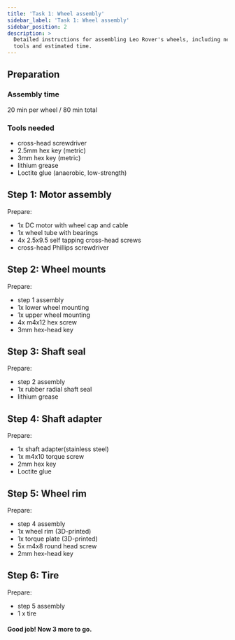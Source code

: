 ```yaml
---
title: 'Task 1: Wheel assembly'
sidebar_label: 'Task 1: Wheel assembly'
sidebar_position: 2
description: >
  Detailed instructions for assembling Leo Rover's wheels, including necessary
  tools and estimated time.
---
```



## Preparation

### Assembly time

20 min per wheel / 80 min total

### Tools needed

- cross-head screwdriver
- 2.5mm hex key (metric)
- 3mm hex key (metric)
- lithium grease
- Loctite glue (anaerobic, low-strength)

<ImageZoom
  loading="eager"
  src="/img/docs_images/leo-rover/manuals/wheels/wheel-assembly-1.webp"
  alt="Box of parts used to assemble Leo Rover wheels"
  width="1000"
  height="667"
/>

<ImageZoom
  src="/img/docs_images/leo-rover/manuals/wheels/wheel-assembly-2.webp"
  alt="Opened box containing parts used to assemble Leo Rover wheels"
  width="1000"
  height="667"
/>

## Step 1: Motor assembly

Prepare:

- 1x DC motor with wheel cap and cable
- 1x wheel tube with bearings
- 4x 2.5x9.5 self tapping cross-head screws
- cross-head Phillips screwdriver

<ImageZoom
  src="/img/docs_images/leo-rover/manuals/wheels/wheel-assembly-3.webp"
  alt="Parts used to assemble motor of the Leo Rover, laying on the table"
  width="1000"
  height="667"
/>

<ImageZoom
  src="/img/docs_images/leo-rover/manuals/wheels/wheel-assembly-4.webp"
  alt="Hands holding motor tube and DC motor"
  width="1000"
  height="667"
  caption="Insert the motor to the motor tube."
/>

<ImageZoom
  src="/img/docs_images/leo-rover/manuals/wheels/wheel-assembly-5.webp"
  alt="Motor tube with inserted motor, screwdriver tightening the screw"
  width="1000"
  height="667"
  caption="Secure the motor using 4x 2.9x9.5 screws."
/>

<ImageZoom
  src="/img/docs_images/leo-rover/manuals/wheels/wheel-assembly-6.webp"
  alt="Rear side of the motor tube with opened wheel cap"
  width="1000"
  height="667"
  caption="Push the motor cap to the tube to close the assembly."
/>

<ImageZoom
  src="/img/docs_images/leo-rover/manuals/wheels/wheel-assembly-7.webp"
  alt="Rear side of the motor tube with closed wheel cap"
  width="1000"
  height="667"
/>

<ImageZoom
  src="/img/docs_images/leo-rover/manuals/wheels/wheel-assembly-8.webp"
  alt="Wheel cap without inserted rubber seals"
  width="1000"
  height="667"
  caption="Press the cable rubbers into their housings."
/>

<ImageZoom
  src="/img/docs_images/leo-rover/manuals/wheels/wheel-assembly-9.webp"
  alt="Wheel cap with inserted rubber seals"
  width="1000"
  height="667"
/>

## Step 2: Wheel mounts

Prepare:

- step 1 assembly
- 1x lower wheel mounting
- 1x upper wheel mounting
- 4x m4x12 hex screw
- 3mm hex-head key

<ImageZoom
  src="/img/docs_images/leo-rover/manuals/wheels/wheel-assembly-10.webp"
  alt="Required parts used to assemble wheels mounts"
  width="1000"
  height="667"
/>

<ImageZoom
  src="/img/docs_images/leo-rover/manuals/wheels/wheel-assembly-11.webp"
  alt="step 1 assembly with both mountings"
  width="1000"
  height="667"
  caption="Place the upper wheel mounting and the lower wheel
    mounting on the wheel tube (according to the photo)."
/>

<ImageZoom
  src="/img/docs_images/leo-rover/manuals/wheels/wheel-assembly-12.webp"
  alt="Screwing together both mountings on motor tube"
  width="1000"
  height="667"
  caption="Assemble the wheel mountings together using 4x m4x12 hex screws.
    Tighten the connection just enough so that the mountings don't slide or rotate on the tube."
/>

<ImageZoom
  src="/img/docs_images/leo-rover/manuals/wheels/wheel-assembly-13.webp"
  alt="Rear view of assembled component, cable going in direction of upper mounting"
  width="1000"
  height="667"
  caption="Make sure the wheel mountings pair is aligned with the wheel cap as in the photo."
/>

## Step 3: Shaft seal

Prepare:

- step 2 assembly
- 1x rubber radial shaft seal
- lithium grease

<ImageZoom
  src="/img/docs_images/leo-rover/manuals/wheels/wheel-assembly-14.webp"
  alt="Parts used to assembly shaft seal"
  width="1000"
  height="667"
/>

<ImageZoom
  src="/img/docs_images/leo-rover/manuals/wheels/wheel-assembly-15.webp"
  alt="Inserting seal into front of motor tube"
  width="1000"
  height="667"
  caption="Press the shaft seal in the corresponding housing in the wheel tub.
    The seal needs to be pressed on the motor shaft side, with a groove facing outwards."
/>

<ImageZoom
  src="/img/docs_images/leo-rover/manuals/wheels/wheel-assembly-16.webp"
  alt="Inserting seal with use of hands"
  width="1000"
  height="667"
/>

<ImageZoom
  src="/img/docs_images/leo-rover/manuals/wheels/wheel-assembly-17.webp"
  alt="Motor tube with properly inserted shaft seal"
  width="1000"
  height="667"
  caption="The seal needs to be evenly housed in the tube."
/>

<ImageZoom
  src="/img/docs_images/leo-rover/manuals/wheels/wheel-assembly-18.webp"
  alt="Applying lithium grease between motor housing and shaft seal"
  width="1000"
  height="667"
/>

<ImageZoom
  src="/img/docs_images/leo-rover/manuals/wheels/wheel-assembly-19.webp"
  alt="Applied grease on motor housing"
  width="1000"
  height="667"
  caption="Press a decent amount of lithium grease between the shaft seal and the motor housing."
/>

## Step 4: Shaft adapter

Prepare:

- 1x shaft adapter(stainless steel)
- 1x m4x10 torque screw
- 2mm hex key
- Loctite glue

<ImageZoom
  src="/img/docs_images/leo-rover/manuals/wheels/wheel-assembly-20.webp"
  alt="Loctite, shaft adapter, torque screw and imbus screwdriver laying on the table"
  width="1000"
  height="667"
/>

<ImageZoom
  src="/img/docs_images/leo-rover/manuals/wheels/wheel-assembly-21.webp"
  alt="Applying loctite on torque screw"
  width="1000"
  height="667"
  caption="Press a drop of Loctite glue on the torque screw thread."
/>

<ImageZoom
  src="/img/docs_images/leo-rover/manuals/wheels/wheel-assembly-22.webp"
  alt="Inserting torque screw into shaft adapter"
  width="1000"
  height="667"
  caption="Insert the torque screw to the shaft adapter radial hole. Don't tighten it yet."
/>

<ImageZoom
  src="/img/docs_images/leo-rover/manuals/wheels/wheel-assembly-23.webp"
  alt="Putting shaft adapter on motor shaft"
  width="1000"
  height="667"
  caption="Attach the adapter to the motor shaft.
    Make sure the radial hole is in the normal axis of the motor shaft plain side."
/>

<ImageZoom
  src="/img/docs_images/leo-rover/manuals/wheels/wheel-assembly-24.webp"
  alt="Correctly positioned shaft adapter"
  width="1000"
  height="667"
  caption="Press the adapter until there's only 0.5-1mm clearance
    between the adapter and the wheel tube.
    Some force may be needed, depending on how much grease needs to be
    pushed out to make space for the shaft."
/>

<ImageZoom
  src="/img/docs_images/leo-rover/manuals/wheels/wheel-assembly-25.webp"
  alt="Correctly positioned shaft adapter"
  width="1000"
  height="667"
  caption="Tighten rhe radial torque screw."
/>

## Step 5: Wheel rim

Prepare:

- step 4 assembly
- 1x wheel rim (3D-printed)
- 1x torque plate (3D-printed)
- 5x m4x8 round head screw
- 2mm hex-head key

<ImageZoom
  src="/img/docs_images/leo-rover/manuals/wheels/wheel-assembly-26.webp"
  alt="Parts needed to assemble wheel rim"
  width="1000"
  height="667"
/>

<ImageZoom
  src="/img/docs_images/leo-rover/manuals/wheels/wheel-assembly-27.webp"
  alt="Putting wheel rim on step 4 assembly"
  width="1000"
  height="667"
  caption="Push the wheel rim on the assembly bearings, some force may be needed."
/>

<ImageZoom
  src="/img/docs_images/leo-rover/manuals/wheels/wheel-assembly-28.webp"
  alt="Pressing wheel rim on top of bearings"
  width="1000"
  height="667"
/>

<ImageZoom
  src="/img/docs_images/leo-rover/manuals/wheels/wheel-assembly-29.webp"
  alt="Correctly positioned wheel rim"
  width="1000"
  height="667"
  caption="Push until the front bearing touches the wheel rim internal step and
    the rear bearing ends plain with the wheel rim surface."
/>

<ImageZoom
  src="/img/docs_images/leo-rover/manuals/wheels/wheel-assembly-30.webp"
  alt="Correctly positioned wheel rim, rear side of the wheel rim touching bearing"
  width="1000"
  height="667"
/>

<ImageZoom
  src="/img/docs_images/leo-rover/manuals/wheels/wheel-assembly-31.webp"
  alt="Assembly and torque plate held in hands"
  width="1000"
  height="667"
  caption="Assemble the torque plate so the plate 'teeth' match the rim openings."
/>

<ImageZoom
  src="/img/docs_images/leo-rover/manuals/wheels/wheel-assembly-32.webp"
  alt="Torque plate mounted on the wheel rim, holes aligned with shaft adapter"
  width="1000"
  height="667"
  caption="Align the torque plate holes with the shaft adapter threaded
    holes and screw them together using 5x m4x8 screws."
/>

<ImageZoom
  src="/img/docs_images/leo-rover/manuals/wheels/wheel-assembly-32.webp"
  alt="Assembled wheel rim"
  width="1000"
  height="667"
/>

## Step 6: Tire

Prepare:

- step 5 assembly
- 1 x tire

<ImageZoom
  src="/img/docs_images/leo-rover/manuals/wheels/wheel-assembly-33.webp"
  alt="Step 5 assembly and tire laying on the table"
  width="1000"
  height="667"
  caption="There will be 2x step 5 assemblies with a shorter cable and
    2x step 5 assemblies with a longer cable. Assemble the tires to end up with 1x
    short cable assembly with the tire thread facing left,
    1x short cable assembly with the tire thread facing right,
    1x long cable assembly with the tire thread facing left and
    1x long cable assembly with the tire thread facing right."
/>

<ImageZoom
  src="/img/docs_images/leo-rover/manuals/wheels/wheel-assembly-34.webp"
  alt="Assembling tire on the wheel rim"
  width="1000"
  height="667"
  caption="Each tire needs to fit on the wheel rim grooves,
    some force is needed to push and align them properly.
    Make sure the front and read lip of the tire are in the corresponding grooves."
/>

<ImageZoom
  src="/img/docs_images/leo-rover/manuals/wheels/wheel-assembly-35.webp"
  alt="Assembling tire on the wheel rim"
  width="1000"
  height="667"
  caption="Each tire needs to fit on the wheel rim grooves,
    some force is needed to push and align them properly.
    Make sure the front and read lip of the tire are in the corresponding grooves."
/>

<ImageZoom
  src="/img/docs_images/leo-rover/manuals/wheels/wheel-assembly-36.webp"
  alt="Tire assembled on the wheel rim"
  width="1000"
  height="667"
/>

<ImageZoom
  src="/img/docs_images/leo-rover/manuals/wheels/wheel-assembly-37.webp"
  alt="Overview of assembled wheel module"
  width="1000"
  height="667"
/>

#### Good job! Now 3 more to go.

<ImageZoom
  src="/img/docs_images/leo-rover/manuals/wheels/wheel-assembly-38.webp"
  alt="Screw used to mount wheel module with rocker"
  width="1000"
  height="667"
  caption="After the assembly step you'll end up with 2x m5x10 hex screws that will
    be used later to mount the wheel to the suspension. Store them in the plastic tray."
/>
